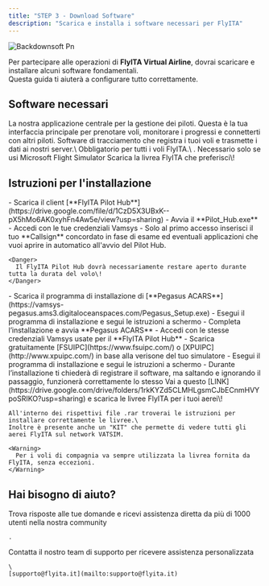 ```yaml
---
title: "STEP 3 - Download Software"
description: "Scarica e installa i software necessari per FlyITA"
---
```


![Backdownsoft Pn](/images/backdownsoft.png)

Per partecipare alle operazioni di **FlyITA Virtual Airline**, dovrai scaricare e installare alcuni software fondamentali.\
Questa guida ti aiuterà a configurare tutto correttamente.

## Software necessari

<Columns cols={2}>
  <Card title="FlyITA Pilot Hub" icon="display" href="https://drive.google.com/file/d/1CzD5X3UBxK--pX5hMo6AK0xyhFn4Aw5e/view?usp=sharing">
    La nostra applicazione centrale per la gestione dei piloti. Questa è la tua interfaccia principale per prenotare voli, monitorare i progressi e connetterti con altri piloti.
  </Card>
  <Card title="Pegasus ACARS" icon="location-dot" href="https://vamsys-pegasus.ams3.digitaloceanspaces.com/Pegasus_Setup.exe">
    Software di tracciamento che registra i tuoi voli e trasmette i dati ai nostri server.\
    Obbligatorio per tutti i voli FlyITA.\
    .
  </Card>
  <Card title="FSUIPC" icon="link" href="https://www.fsuipc.com/">
    Necessario solo se usi Microsoft Flight Simulator
  </Card>
  <Card title="LIVREE" icon="palette" href="https://drive.google.com/drive/folders/1rkKYZd5CLMHLgsmCJbECnmHVYpoSRIKO?usp=sharing">
    Scarica la livrea FlyITA che preferisci\!
  </Card>
</Columns>

## Istruzioni per l'installazione

<Steps>
  <Step title="FlyITA Pilot Hub">
    - Scarica il client [**FlyITA Pilot Hub**](https://drive.google.com/file/d/1CzD5X3UBxK--pX5hMo6AK0xyhFn4Aw5e/view?usp=sharing)
    - Avvia il **Pilot_Hub.exe**
    - Accedi con le tue credenziali Vamsys
    - Solo al primo accesso inserisci il tuo **Callsign** concordato in fase di esame ed eventuali applicazioni che vuoi aprire in automatico all'avvio del Pilot Hub.

    <Danger>
      Il FlyITA Pilot Hub dovrà necessariamente restare aperto durante tutta la durata del volo\!
    </Danger>
  </Step>
  <Step title="Installa Pegasus ACARS">
    - Scarica il programma di installazione di [**Pegasus ACARS**](https://vamsys-pegasus.ams3.digitaloceanspaces.com/Pegasus_Setup.exe)
    - Esegui il programma di installazione e segui le istruzioni a schermo
    - Completa l’installazione e avvia **Pegasus ACARS**
    - Accedi con le stesse credenziali Vamsys usate per il **FlyITA Pilot Hub**
  </Step>
  <Step title="Installa FSUIPC (MSFS2020 / MSFS2024) o XPUIPC (X-PLANE)">
    - Scarica gratuitamente [FSUIPC](https://www.fsuipc.com/) o [XPUIPC](http://www.xpuipc.com/) in base alla verisone del tuo simulatore
    - Esegui il programma di installazione e segui le istruzioni a schermo
    - Durante l’installazione ti chiederà di registrare il software, ma saltando e ignorando il passaggio, funzionerà correttamente lo stesso
  </Step>
  <Step title="LIVREE">
    Vai a questo [LINK](https://drive.google.com/drive/folders/1rkKYZd5CLMHLgsmCJbECnmHVYpoSRIKO?usp=sharing) e scarica le livree FlyITA per i tuoi aerei\!

    All'interno dei rispettivi file .rar troverai le istruzioni per installare correttamente le livree.\
    Inoltre è presente anche un "KIT" che permette di vedere tutti gli aerei FlyITA sul network VATSIM.

    <Warning>
      Per i voli di compagnia va sempre utilizzata la livrea fornita da FlyITA, senza eccezioni.
    </Warning>
  </Step>
</Steps>

## Hai bisogno di aiuto?

<Columns cols={2}>
  <Card title="Discord Community" icon="link-horizontal" href="https://discord.com/invite/W6cW5Hphew">
    Trova risposte alle tue domande e ricevi assistenza diretta da più di 1000 utenti nella nostra community

    .
  </Card>
  <Card title="Email Support" icon="envelope">
    Contatta il nostro team di supporto per ricevere assistenza personalizzata

    \
    [supporto@flyita.it](mailto:supporto@flyita.it)
  </Card>
</Columns>